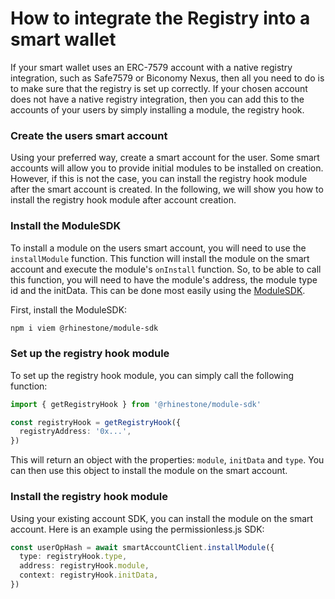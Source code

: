 
# How to integrate the Registry into a smart wallet

If your smart wallet uses an ERC-7579 account with a native registry integration, such as Safe7579 or Biconomy Nexus, then all you need to do is to make sure that the registry is set up correctly. If your chosen account does not have a native registry integration, then you can add this to the accounts of your users by simply installing a module, the registry hook.

<Steps>

### Create the users smart account

Using your preferred way, create a smart account for the user. Some smart accounts will allow you to provide initial modules to be installed on creation. However, if this is not the case, you can install the registry hook module after the smart account is created. In the following, we will show you how to install the registry hook module after account creation.

### Install the ModuleSDK

To install a module on the users smart account, you will need to use the `installModule` function. This function will install the module on the smart account and execute the module's `onInstall` function. So, to be able to call this function, you will need to have the module's address, the module type id and the initData. This can be done most easily using the [ModuleSDK](/module-sdk).

First, install the ModuleSDK:

```sh npm2yarn
npm i viem @rhinestone/module-sdk
```

### Set up the registry hook module

To set up the registry hook module, you can simply call the following function:

```typescript copy
import { getRegistryHook } from '@rhinestone/module-sdk'

const registryHook = getRegistryHook({
  registryAddress: '0x...',
})
```

This will return an object with the properties: `module`, `initData` and `type`. You can then use this object to install the module on the smart account.

### Install the registry hook module

Using your existing account SDK, you can install the module on the smart account. Here is an example using the permissionless.js SDK:

```typescript copy
const userOpHash = await smartAccountClient.installModule({
  type: registryHook.type,
  address: registryHook.module,
  context: registryHook.initData,
})
```

</Steps>

